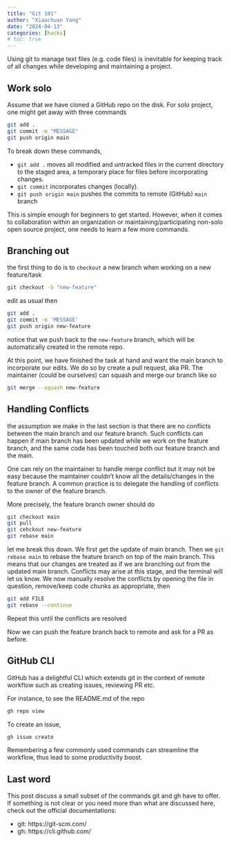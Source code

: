 ---
title: "Git 101"
author: "Xiaochuan Yang"
date: "2024-04-13"
categories: [hacks]
# toc: true
---

Using git to manage text files (e.g. code files) is inevitable for keeping track of all changes while developing and maintaining a project.   

## Work solo

Assume that we have cloned a GitHub repo on the disk. For solo project, one might get away with three commands  
```bash
git add .
git commit -m "MESSAGE"
git push origin main
```
To break down these commands,  

- `git add .`  moves all modified and untracked files in the current directory to the staged area, a temporary place for files before incorporating changes.  
- `git commit` incorporates changes (locally). 
- `git push origin main` pushes the commits to remote (GitHub) `main` branch 

This is simple enough for beginners to get started. However, when it comes to collaboration within an  organization or maintaining/participating non-solo open source project, one needs to learn a few more commands. 

## Branching out

the first thing to do is to `checkout` a new branch when working on a new feature/task
```bash
git checkout -b "new-feature"
```
edit as usual then     
```bash
git add . 
git commit -m 'MESSAGE'
git push origin new-feature
```
notice that we push back to the `new-feature` branch, which will be automatically created in the remote repo. 

At this point, we have finished the task at hand and want the main branch to incorporate our edits. We do so by create a pull request, aka PR. The maintainer (could be ourselves) can squash and merge our branch like so

```bash
git merge --squash new-feature
```


## Handling Conflicts

the assumption we make in the last section is that there are no conflicts between the main branch and our feature branch. Such conflicts can happen if main branch has been updated while we work on the feature branch, and the same code has been touched both our feature branch and the main.  

One can rely on the maintainer to handle merge conflict but it may not be easy because the maintainer couldn't know all the details/changes  in the feature branch.  A common practice is to delegate the handling of conflicts to the owner of the feature branch.  

More precisely, the feature branch owner should do
```bash
git checkout main
git pull
git cehckout new-feature
git rebase main
```
let me break this down.  We first get the update of main branch. Then we `git rebase main` to rebase the feature branch on top of the main branch. This  means that our changes are treated as if we are branching out from the updated main branch.  Conflicts may arise at this stage, and the terminal will let us know. We now manually resolve the conflicts by opening the file in question,  remove/keep code chunks as appropriate, then 

```bash
git add FILE
git rebase --continue
```

Repeat this until the conflicts are resolved 

Now we can push the feature branch back to remote and ask for a PR as before. 


## GitHub CLI

GitHub has a delightful CLI which extends git in the context of remote workflow such as creating issues, reviewing PR etc.

For instance, to see the README.md of the repo

```bash
gh repo view 
```

To create an issue, 
```bash
gh issue create
```
Remembering a few commonly used commands can streamline the workflow, thus lead to some  productivity boost. 



## Last word

This post discuss a small subset of the commands git and gh have to offer. If something is not clear or you need more than what are discussed here, check out the official documentations:

- git: https://git-scm.com/
- gh:  https://cli.github.com/

